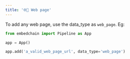 ```yaml
---
title: '🌐📄 Web page'
---
```


To add any web page, use the data_type as `web_page`. Eg:

```python
from embedchain import Pipeline as App

app = App()

app.add('a_valid_web_page_url', data_type='web_page')
```
